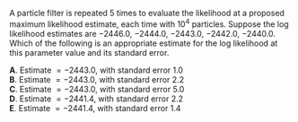
A particle filter is repeated 5 times to evaluate the likelihood at a proposed maximum likelihood estimate, each time with $10^4$ particles. Suppose the log likelihood estimates are $-2446.0$, $-2444.0$, $-2443.0$, $-2442.0$, $-2440.0$. Which of the following is an appropriate estimate for the log likelihood at this parameter value and its standard error.

**A**. Estimate $= -2443.0$, with standard error 1.0\
**B**. Estimate $= -2443.0$, with standard error 2.2\
**C**. Estimate $= -2443.0$, with standard error 5.0\
**D**. Estimate $= -2441.4$, with standard error 2.2\
**E**. Estimate $= -2441.4$, with standard error 1.4

<!--
This question was written for the [SBIED short course](https://kingaa.github.io/sbied/)
-->




